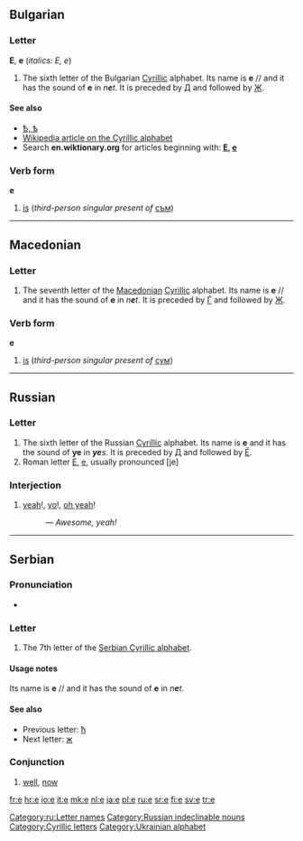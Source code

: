 {{also|Ҽ|Ҿ}}
{{also|Appendix:Variations of "e"}}
==Bulgarian==

===Letter===
'''Е''', '''е''' (''italics: Е, е'')

# The sixth letter of the Bulgarian [[Cyrillic]] alphabet. Its name is '''е''' /{{IPAchar|ɛ}}/ and it has the sound of '''e''' in ''n'''e'''t''. It is preceded by [[д|Д]] and followed by [[ж|Ж]].

====See also====
*[[ѣ|Ѣ, ѣ]]
*[[w:Cyrillic alphabet|Wikipedia article on the Cyrillic alphabet]]
*Search '''en.wiktionary.org''' for articles beginning with: '''[http://en.wiktionary.org/w/index.php?title=Special%3AAllpages&from=%D0%95&namespace=0 Е], [http://en.wiktionary.org/w/index.php?title=Special%3AAllpages&from=%D0%B5&namespace=0 е]'''

===Verb form===
'''е'''

# [[is]] (''third-person singular present of'' [[съм]])

----

==Macedonian==

===Letter===
{{infl|mk|letter|lower case||upper case|Е}}

# The seventh letter of the [[Macedonian]] [[Cyrillic]] alphabet. Its name is '''е''' /{{IPAchar|ɛ}}/ and it has the sound of '''e''' in ''n'''e'''t''. It is preceded by [[ѓ|Ѓ]] and followed by [[ж|Ж]].

===Verb form===
'''е'''

# [[is]] (''third-person singular present of'' [[сум]])

----

==Russian==

===Letter===
{{infl|ru|letter|lower case||upper case|Е}}

# The sixth letter of the Russian [[Cyrillic]] alphabet. Its name is '''е''' {{IPAchar|(jɛ)}} and it has the sound of '''ye''' in '''''ye'''s''. It is preceded by [[д|Д]] and followed by [[ё|Ё]].
# Roman letter [[E]], [[e]], usually pronounced [je]

===Interjection===
{{infl|ru|interjection|tr=jé!}}

#{{colloquial|lang=ru}} [[yeah]]!, [[yo]]!, [[oh yeah]]!
#:{{Cyrl|[[всё|Всё]] [[круто|кру́то]] е!}} — ''Awesome, yeah!''

[[Category:ru:Letter names]]
[[Category:Russian indeclinable nouns]]

----

==Serbian==

===Pronunciation===
* {{qualifier|phoneme}} {{IPA|/e/|lang=sr}}

===Letter===
{{infl|sr|letter|lower case||upper case|Е}}

# The 7th letter of the [[Serbian Cyrillic alphabet]].

====Usage notes====
Its name is '''е''' /{{IPAchar|ɛ}}/ and it has the sound of '''e''' in ''n'''e'''t''.

====See also====
* Previous letter: [[ђ#Serbian|ђ]]
* Next letter: [[ж#Serbian|ж]]

===Conjunction===
{{infl|sr|conjunction|Roman spelling|e}}

# {{rare|lang=sr}} [[well]], [[now]]

[[Category:Cyrillic letters]]
[[Category:Ukrainian alphabet]]

[[fr:е]]
[[hr:е]]
[[io:е]]
[[it:е]]
[[mk:е]]
[[nl:е]]
[[ja:е]]
[[pl:е]]
[[ru:е]]
[[sr:е]]
[[fi:е]]
[[sv:е]]
[[tr:е]]